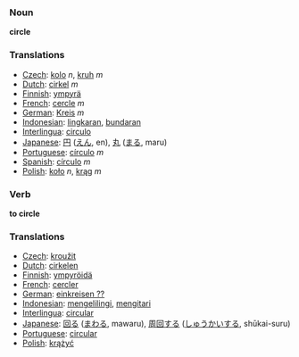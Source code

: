 === Noun ===

'''circle'''

=== Translations ===
*[[Czech]]: [[kolo]] ''n'', [[kruh]] ''m''
*[[Dutch]]: [[cirkel]] ''m''
*[[Finnish]]: [[ympyrä]]
*[[French]]: [[cercle]] ''m''
*[[German]]: [[Kreis]] ''m''
*[[Indonesian]]: [[lingkar|lingkaran]], [[bundar|bundaran]]
*[[Interlingua]]: [[circulo]]
*[[Japanese]]: [[円]] ([[えん]], en), [[丸]] ([[まる]], maru)
*[[Portuguese]]: [[círculo]] ''m''
*[[Spanish]]: [[círculo]] ''m''
*[[Polish]]: [[koło]] ''n'', [[krąg]] ''m''

=== Verb ===

'''to circle'''

=== Translations ===
*[[Czech]]: [[kroužit]]
*[[Dutch]]: [[cirkelen]]
*[[Finnish]]: [[ympyröidä]]
*[[French]]: [[cercler]]
*[[German]]: [[einkreisen ??]]
*[[Indonesian]]: [[keliling|mengelilingi]], [[kitar|mengitari]]
*[[Interlingua]]: [[circular]]
*[[Japanese]]: [[回る]] ([[まわる]], mawaru), [[周回]]する ([[しゅうかい]]する, shūkai-suru)
*[[Portuguese]]: [[circular]]
*[[Polish]]: [[krążyć]]